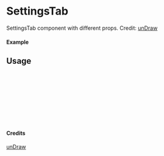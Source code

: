 
<Meta of={SettingsTab} title="unDraw/SettingsTab" />

# SettingsTab

SettingsTab component with different props.
Credit: [unDraw](https://undraw.co/illustrations)

#### Example

<Canvas of={SettingsTab.Primary} />

## Usage

```ts
import { SettingsTab } from "yadl-ui";

const Example = () => {
  return (
      <SettingsTab />
  );
};

export default Example;
```

#### Credits
[unDraw](https://undraw.co/illustrations)
